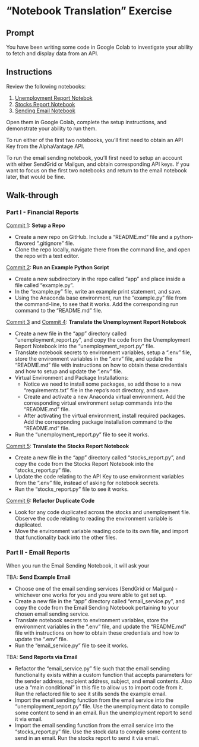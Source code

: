 

# "Notebook Translation" Exercise

## Prompt

You have been writing some code in Google Colab to investigate your ability to fetch and display data from an API.

## Instructions

Review the following notebooks:

  1. [Unemployment Report Notebok](https://colab.research.google.com/drive/1JkpECeSe5mQG8nwQsMx8e-Zth0ttb3GC)
  2. [Stocks Report Notebook](https://colab.research.google.com/drive/1PFobHF5SqKHTMzmg5Q8J5wOx5XxWdIch)
  3. [Sending Email Notebook](https://colab.research.google.com/drive/11VEVepn_8y2QXoUU1jDoawChqIMbGP1L)

Open them in Google Colab, complete the setup instructions, and demonstrate your ability to run them.

To run either of the first two notebooks, you'll first need to obtain an API Key from the AlphaVantage API.

To run the email sending notebook, you'll first need to setup an account with either SendGrid or Mailgun, and obtain corresponding API keys. If you want to focus on the first two notebooks and return to the email notebook later, that would be fine.

## Walk-through

### Part I - Financial Reports

[Commit 1](https://github.com/s2t2/my-first-app-inclass-summer-2024/commit/a32ac642b32ca708691c977dca740cea32932a63): **Setup a Repo**

  + Create a new repo on GitHub. Include a "README.md" file and a python-flavored ".gitignore" file.
  + Clone the repo locally, navigate there from the command line, and open the repo with a text editor.

[Commit 2](https://github.com/s2t2/my-first-app-inclass-summer-2024/commit/d0e453b82bc75ec12d4efe1aa538efc99345473e): **Run an Example Python Script**

  + Create a new subdirectory in the repo called "app" and place inside a file called "example.py".
  + In the "example.py" file, write an example print statement, and save.
  + Using the Anaconda base environment, run the "example.py" file from the command-line, to see that it works. Add the corresponding run command to the "README.md" file.

[Commit 3](https://github.com/s2t2/my-first-app-inclass-summer-2024/commit/0c8f2124b81eef0563899ef94f91ceb837db4e34) and [Commit 4](https://github.com/s2t2/my-first-app-inclass-summer-2024/commit/0c8f2124b81eef0563899ef94f91ceb837db4e34): **Translate the Unemployment Report Notebook**

  + Create a new file in the "app" directory called "unemployment_report.py", and copy the code from the Unemployment Report Notebook into the "unemployment_report.py" file.
  + Translate notebook secrets to environment variables, setup a ".env" file, store the environment variables in the ".env" file, and update the "README.md" file with instructions on how to obtain these credentials and how to setup and update the ".env" file.
  + Virtual Environment and Package Installations:
    + Notice we need to install some packages, so add those to a new "requirements.txt" file in the repo's root directory, and save.
    + Create and activate a new Anaconda virtual environment. Add the corresponding virtual environment setup commands into the "README.md" file.
    + After activating the virtual environment, install required packages. Add the corresponding package installation command to the "README.md" file.
  + Run the "unemployment_report.py" file to see it works.



[Commit 5](https://github.com/s2t2/my-first-app-inclass-summer-2024/commit/96d3273c8cb91354c231adf058d1fa5bbc384eee): **Translate the Stocks Report Notebook**

  + Create a new file in the "app" directory called "stocks_report.py", and copy the code from the Stocks Report Notebook into the "stocks_report.py" file.
  + Update the code relating to the API Key to use environment variables from the ".env" file, instead of asking for notebook secrets.
  + Run the "stocks_report.py" file to see it works.


[Commit 6](https://github.com/s2t2/my-first-app-inclass-summer-2024/commit/47bf91f61bfb68704efc388cae3ba3e526717c76): **Refactor Duplicate Code**

  + Look for any code duplicated across the stocks and unemployment file. Observe the code relating to reading the environment variable is duplicated.
  + Move the environment variable reading code to its own file, and import that functionality back into the other files.

### Part II - Email Reports

When you run the Email Sending Notebook, it will ask your


TBA: **Send Example Email**

  + Choose one of the email sending services (SendGrid or Mailgun) - whichever one works for you and you were able to get set up.
  + Create a new file in the "app" directory called "email_service.py", and copy the code from the Email Sending Notebook pertaining to your chosen email sending service.
  + Translate notebook secrets to environment variables, store the environment variables in the ".env" file, and update the "README.md" file with instructions on how to obtain these credentials and how to update the ".env" file.
  + Run the "email_service.py" file to see it works.

TBA: **Send Reports via Email**

  + Refactor the "email_service.py" file such that the email sending functionality exists within a custom function that accepts parameters for the sender address, recipient address, subject, and email contents. Also use a "main conditional" in this file to allow us to import code from it. Run the refactored file to see it stills sends the example email.
  + Import the email sending function from the email service into the "unemployment_report.py" file. Use the unemployment data to compile some content to send in an email. Run the unemployment report to send it via email.
  + Import the email sending function from the email service into the "stocks_report.py" file. Use the stock data to compile some content to send in an email. Run the stocks report to send it via email.
